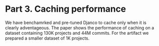 # Part 3. Caching performance

We have benchamrked and pre-tuned Djanco to cache only when it is clearly
adventageous. The paper shows the performance of caching on a dataset
containing 130K projects and 44M commits. For the artifact we prepared a
smaller dataset of 1K projects.